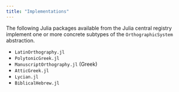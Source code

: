 ```yaml
---
title: "Implementations"
---
```


The following Julia packages available from the Julia central registry implement one or more concrete subtypes of the `OrthographicSystem` abstraction.

- `LatinOrthography.jl`
- `PolytonicGreek.jl`
- `ManuscriptOrthography.jl` (Greek)
- `AtticGreek.jl`
- `Lycian.jl`
- `BiblicalHebrew.jl`
